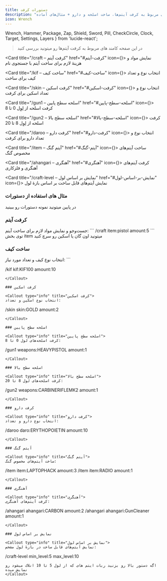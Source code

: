 ```yaml
---
title: دستورات کرفت
description: "دستورات و کامندهای مربوط به کرفت آیتم‌ها، ساخت اسلحه و دارو + مثال‌های آماده"
icon: Wrench
---
```


  Wrench, 
  Hammer, 
  Package, 
  Zap, 
  Shield, 
  Sword, 
  Pill, 
  CheckCircle,
  Clock,
  Target,
  Settings,
  Layers
} from 'lucide-react';

> در این صفحه کامند های مربوط به کرفت آیتم‌ها رو میتونید بررسی کنید

<Cards>

  <Card title="/craft – کرفت آیتم" href="#کرفت-آیتم" icon={<Hammer className="w-5 h-5 text-orange-500" />}>
    نمایش مواد و هزینهٔ لازم برای ساخت آیتم با جستجوی نام
    
  </Card>

  <Card title="/kif – ساخت کیف" href="#ساخت-کیف" icon={<Package className="w-5 h-5 text-blue-500" />}>
    انتخاب نوع و تعداد کیف برای ساخت
    
  </Card>

  <Card title="/skin – کرفت اسکین" href="#کرفت-اسکین" icon={<Shield className="w-5 h-5 text-purple-500" />}>
    انتخاب نوع و تعداد اسکین برای کرفت
    
  </Card>

  <Card title="/gun1 – اسلحه سطح پایین" href="#اسلحه-سطح-پایین" icon={<Sword className="w-5 h-5 text-red-500" />}>
    کرفت اسلحه از لِوِل 0 تا 8
    
  </Card>

  <Card title="/gun2 – اسلحه سطح بالا" href="#اسلحه-سطح-بالا" icon={<Target className="w-5 h-5 text-red-600" />}>
    کرفت اسلحه از لِوِل 8 تا 20
    
  </Card>

  <Card title="/daroo – کرفت دارو" href="#کرفت-دارو" icon={<Pill className="w-5 h-5 text-green-500" />}>
    انتخاب نوع و تعداد دارو برای کرفت
    
  </Card>

  <Card title="/item – آیتم گنگ" href="#آیتم-گنگ" icon={<Layers className="w-5 h-5 text-indigo-500" />}>
    ساخت آیتم‌های مخصوص گنگ
    
  </Card>

  <Card title="/ahangari – آهنگری" href="#آهنگری" icon={<Settings className="w-5 h-5 text-yellow-500" />}>
    کرفت آیتم‌های آهنگری و فلزکاری
    
  </Card>

  <Card title="/craft-level – نمایش بر اساس لول" href="#نمایش-بر-اساس-لول" icon={<CheckCircle className="w-5 h-5 text-teal-500" />}>
    نمایش آیتم‌های قابل ساخت بر اساس بازهٔ لول
    
  </Card>

</Cards>

### مثال های استفاده از دستورات
در پایین میتونید نمونه دستورات رو ببینید

### کرفت آیتم

<Callout type="info" title="کرفت آیتم">
جست‌وجو و نمایش مواد لازم برای ساخت آیتم:
```
/craft item:pistol amount:5
```
توی بخش item میتونید اون گان یا اسکین رو سرچ کنید
</Callout>

### ساخت کیف

<Callout type="info" title="ساخت کیف">
انتخاب نوع کیف و تعداد مورد نیاز:
```

/kif kif:KIF100 amount:10

```
</Callout>

### کرفت اسکین

<Callout type="info" title="کرفت اسکین">
انتخاب نوع اسکین و تعداد:
```
/skin skin:GOLD amount:2
```
</Callout>

### اسلحه سطح پایین

<Callout type="info" title="اسلحه سطح پایین">
کرفت اسلحه‌های لول 0 تا 8:
```
/gun1 weapons:HEAVYPISTOL amount:1
```
</Callout>

### اسلحه سطح بالا

<Callout type="info" title="اسلحه سطح بالا">
کرفت اسلحه‌های لول 8 تا 20:
```
/gun2 weapons:CARBINERIFLEMK2 amount:1
```
</Callout>

### کرفت دارو

<Callout type="info" title="کرفت دارو">
انتخاب نوع دارو و تعداد:
```
/daroo daro:ERYTHOPOIETIN amount:10
```
</Callout>

### آیتم گنگ

<Callout type="info" title="آیتم گنگ">
ساخت آیتم‌های مخصوص گنگ:
```
/item item:LAPTOPHACK amount:3
/item item:RADIO amount:1
```
</Callout>

### آهنگری

<Callout type="info" title="آهنگری">
کرفت آیتم‌های آهنگری:
```
/ahangari ahangari:CARBON amount:2
/ahangari ahangari:GunCleaner amount:1
```
</Callout>

### نمایش بر اساس لول

<Callout type="info" title="نمایش بر اساس لول">
نمایش آیتم‌های قابل ساخت در بازهٔ لول مشخص:
```
/craft-level min_level:5 max_level:10
```
اگه دستور بالا رو بزنید ربات ایتم های که از لول 5 تا 10 انلاک میشود رو نمایش میده
</Callout>